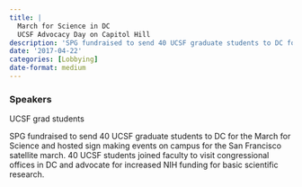 ```yaml
---
title: |
  March for Science in DC
  UCSF Advocacy Day on Capitol Hill
description: 'SPG fundraised to send 40 UCSF graduate students to DC for the March for Science and hosted sign making events on campus for the San Francisco satellite march.'
date: '2017-04-22'
categories: [Lobbying]
date-format: medium 
---
```



### Speakers  
UCSF grad students

SPG fundraised to send 40 UCSF graduate students to DC for the March for Science and hosted sign making events on campus for the San Francisco satellite march. 40 UCSF students joined faculty to visit congressional offices in DC and advocate for increased NIH funding for basic scientific research.


